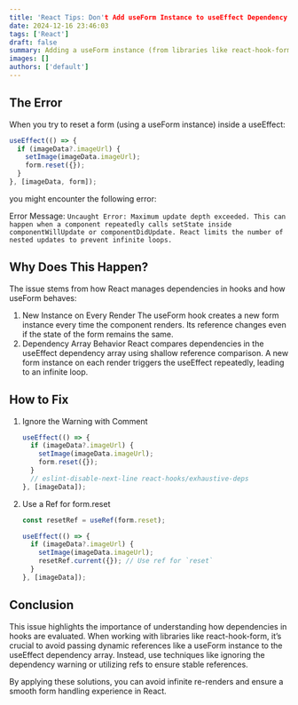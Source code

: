 ```yaml
---
title: 'React Tips: Don't Add useForm Instance to useEffect Dependency Array'
date: 2024-12-16 23:46:03
tags: ['React']
draft: false
summary: Adding a useForm instance (from libraries like react-hook-form) to the dependency array of a useEffect often causes infinite re-renders because the useForm function creates a new form instance on every render. Since its reference changes every time, React triggers the useEffect continuously.
images: []
authors: ['default']
---
```


## The Error

When you try to reset a form (using a useForm instance) inside a useEffect:

```ts
useEffect(() => {
  if (imageData?.imageUrl) {
    setImage(imageData.imageUrl);
    form.reset({});
  }
}, [imageData, form]);
```

you might encounter the following error:

Error Message: `Uncaught Error: Maximum update depth exceeded. This can happen when a component repeatedly calls setState inside componentWillUpdate or componentDidUpdate. React limits the number of nested updates to prevent infinite loops.`

## Why Does This Happen?

The issue stems from how React manages dependencies in hooks and how useForm behaves:

1. New Instance on Every Render
The useForm hook creates a new form instance every time the component renders. Its reference changes even if the state of the form remains the same.
2. Dependency Array Behavior
React compares dependencies in the useEffect dependency array using shallow reference comparison. A new form instance on each render triggers the useEffect repeatedly, leading to an infinite loop.

## How to Fix

1. Ignore the Warning with Comment

    ```ts
    useEffect(() => {
      if (imageData?.imageUrl) {
        setImage(imageData.imageUrl);
        form.reset({});
      }
      // eslint-disable-next-line react-hooks/exhaustive-deps
    }, [imageData]);
    ```

2. Use a Ref for form.reset

    ```ts
    const resetRef = useRef(form.reset);

    useEffect(() => {
      if (imageData?.imageUrl) {
        setImage(imageData.imageUrl);
        resetRef.current({}); // Use ref for `reset`
      }
    }, [imageData]);
    ```

## Conclusion

This issue highlights the importance of understanding how dependencies in hooks are evaluated. When working with libraries like react-hook-form, it’s crucial to avoid passing dynamic references like a useForm instance to the useEffect dependency array. Instead, use techniques like ignoring the dependency warning or utilizing refs to ensure stable references.

By applying these solutions, you can avoid infinite re-renders and ensure a smooth form handling experience in React.
